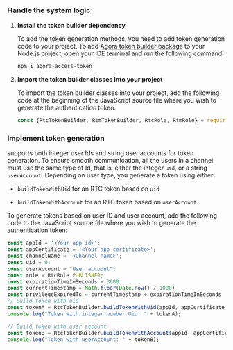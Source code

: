 <PlatformWrapper platform="react-native">
        
### Handle the system logic

1.  **Install the <Vg k="COMPANY" /> token builder dependency**

    To add the token generation methods, you need to add <Vg k="COMPANY" /> token generation code to your project. To add [Agora token builder package](https://github.com/AgoraIO/Tools/tree/master/DynamicKey/AgoraDynamicKey/nodejs) to your Node.js project, open your IDE terminal and run the following command:

    ``` bash
    npm i agora-access-token
    ```

2.  **Import the <Vg k="COMPANY" /> token builder classes into your project**

    To import the <Vg k="COMPANY" /> token builder classes into your project, add the following code at the beginning of the JavaScript source file where you wish to generate the authentication token:

    ``` javascript
    const {RtcTokenBuilder, RtmTokenBuilder, RtcRole, RtmRole} = require('agora-access-token')
    ```

### **Implement token generation**

<Vg k="AGORA_BACKEND" /> supports both integer user Ids and string user accounts for token generation. To ensure smooth communication, all the users in a channel must use the same type of Id, that is, either the integer `uid`, or a string `userAccount`. Depending on user type, you generate a token using either:

-   `buildTokenWithUid` for an RTC token based on `uid`

-   `buildTokenWithAccount` for an RTC token based on `userAccount`

To generate tokens based on user ID and user account, add the following code to the JavaScript source file where you wish to generate the authentication token:

``` javascript
const appId = '<Your app id>';
const appCertificate = '<Your app certificate>';
const channelName = '<Channel name>';
const uid = 0;
const userAccount = "User account";
const role = RtcRole.PUBLISHER;
const expirationTimeInSeconds = 3600
const currentTimestamp = Math.floor(Date.now() / 1000)
const privilegeExpiredTs = currentTimestamp + expirationTimeInSeconds
// Build token with uid
const tokenA = RtcTokenBuilder.buildTokenWithUid(appId, appCertificate, channelName, uid, role, privilegeExpiredTs);
console.log("Token with integer number Uid: " + tokenA);

// Build token with user account
const tokenB = RtcTokenBuilder.buildTokenWithAccount(appId, appCertificate, channelName, userAccount, role, privilegeExpiredTs);
console.log("Token with userAccount: " + tokenB);
```
</PlatformWrapper>
